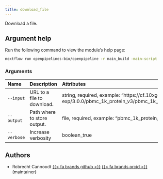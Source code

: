 ```yaml
---
title: download_file
---
```


Download a file.


## Argument help

Run the following command to view the module's help page:
```bash
nextflow run openpipelines-bio/openpipeline -r main_build -main-script target/nextflow/download/download_file/main.nf --help
```

### Arguments



:::{.column-body-outset}
|Name        |Description                 |Attributes                                                                                                                                    |
|:-----------|:---------------------------|:---------------------------------------------------------------------------------------------------------------------------------------------|
|`--input`   |URL to a file to download.  |string, required, example: "https://cf.10xgenomics.com/samples/cell-exp/3.0.0/pbmc_1k_protein_v3/pbmc_1k_protein_v3_raw_feature_bc_matrix.h5" |
|`--output`  |Path where to store output. |file, required, example: "pbmc_1k_protein_v3_raw_feature_bc_matrix.h5"                                                                        |
|`--verbose` |Increase verbosity          |boolean_true                                                                                                                                  |
:::

## Authors

 * Robrecht Cannoodt [{{< fa brands github >}}](https://github.com/rcannood) [{{< fa brands orcid >}}](https://orcid.org/0000-0003-3641-729X) (maintainer)
